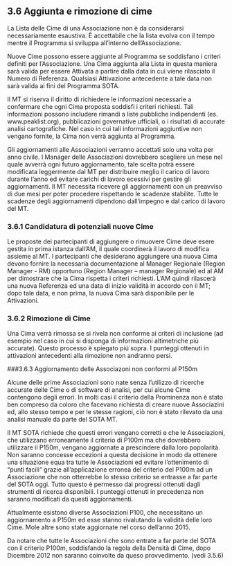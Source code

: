## 3.6 Aggiunta e rimozione di cime

La Lista delle Cime di una Associazione non è da considerarsi necessariamente esaustiva. È accettabile che la lista evolva con il tempo mentre il Programma si sviluppa all'interno dell'Associazione.

Nuove Cime possono essere aggiunte al Programma se soddisfano i criteri definiti per l'Associazione. Una Cima aggiunta alla Lista in questa maniera sarà valida per essere Attivata a partire dalla data in cui viene rilasciato il Numero di Referenza. Qualsiasi Attivazione antecedente a tale data non sarà valida ai fini del Programma SOTA.

Il MT si riserva il diritto di richiedere le informazioni necessarie a confermare che ogni Cima proposta soddisfi i criteri richiesti. Tali informazioni possono includere rimandi a liste pubbliche indipendenti (es. www.peaklist.org), pubblicazioni governative ufficiali, o i risultati di accurate analisi cartografiche. Nel caso in cui tali informazioni aggiuntive non vengano fornite, la Cima non verrà aggiunta al Programma.

Gli aggiornamenti alle Associazioni verranno accettati solo una volta per anno civile. I Manager delle Associazioni dovrebbero scegliere un mese nel quale avverrà ogni futuro aggiornamento, tale scelta potrà essere modificata leggermente dal MT per distribuire meglio il carico di lavoro durante l'anno ed evitare carichi di lavoro ecessivi per gestire gli aggiornamenti. Il MT necessita ricevere gli aggiornamenti con un preavviso di due mesi per poter procedere rispettando le scadenze stabilite. Tutte le scadenze degli aggiornamenti dipendono dall'impegno e dal carico di lavoro del MT.

### 3.6.1 Candidatura di potenziali nuove Cime

Le proposte dei partecipanti di aggiungere o rimuovere Cime deve esere gestita in
prima istanza dall'AM, il quale coordinerà il lavoro di modifica assieme al MT.
I partecipanti che desiderano aggiungere una nuova Cima devono fornire la necessaria
documentazione al Manager Regionale (Region Manager - RM) opportuno (Region Manager – manager Regionale) ed al AM per dimostrare che la Cima rispetta i criteri richiesti.
L'AM quindi rilascerà una nuova Referenza ed una data di inizio validità in
accordo con il MT; dopo tale data, e non prima, la nuova Cima sarà disponibile per le
Attivazioni.

### 3.6.2 Rimozione di Cime

Una Cima verrà rimossa se si rivela non conforme ai criteri di inclusione (ad esempio
nel caso in cui si disponga di informazioni altimetriche più accurate).
Questo processo è spiegato piú sopra.
I punteggi ottenuti in attivazioni antecedenti alla rimozione non andranno persi.

###3.6.3 Aggiornamento delle Associazoni non conformi al P150m

Alcune delle prime Associazioni sono nate senza l'utilizzo di ricerche accurate delle Cime o di software di analisi, per cui alcune Cime contengono degli errori.
In molti casi il criterio della Prominenza non è stato ben compreso da coloro che facevano richiesta di creare nuove Associazini ed, allo stesso tempo e per le stesse ragioni, ciò non è stato rilevato da una analisi manuale da parte del SOTA MT.

Il MT SOTA richiede che questi errori vengano corretti e che le Associazioni, che utilizzano erroneamente il criterio di P100m ma che dovrebbero utilizzare il P150m, vengano aggiornate a prescindere dalla loro popolarità. Non saranno concesse eccezioni a questa decisione in modo da ottenere una situazione equa tra tutte le Associazioni ed evitare l'ottenimento di "punti facili" grazie all'applicazione erronea del criterio del P100m ad un Associazione che non otterrebbe lo stesso criterio se entrasse a far parte del SOTA oggi. Tutto questo è permesso dai progressi ottenuti dagli strumenti di ricerca disponibili. I punteggi ottenuti in precedenza non saranno modificati da questi aggiornamenti.

Attualmente esistono diverse Associazioni P100, che necessitano un aggiornamento a P150m ed esse stanno rivalutando la validità delle loro Cime. Mole altre sono state aggiornate nel corso dell'anno 2015.

Da notare che tutte le Associazioni che sono entrate a far parte del SOTA con il criterio P100m, soddisfando la regola della Densità di Cime, dopo Dicembre 2012 non saranno coinvolte da queso provvedimento. (vedi 3.5.6)
